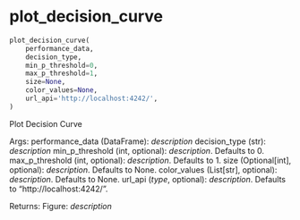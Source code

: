 # plot_decision_curve { #rtichoke.plot_decision_curve }

```python
plot_decision_curve(
    performance_data,
    decision_type,
    min_p_threshold=0,
    max_p_threshold=1,
    size=None,
    color_values=None,
    url_api='http://localhost:4242/',
)
```

Plot Decision Curve

Args:
    performance_data (DataFrame): _description_
    decision_type (str): _description_
    min_p_threshold (int, optional): _description_. Defaults to 0.
    max_p_threshold (int, optional): _description_. Defaults to 1.
    size (Optional[int], optional): _description_. Defaults to None.
    color_values (List[str], optional): _description_. Defaults to None.
    url_api (_type_, optional): _description_. Defaults to "http://localhost:4242/".

Returns:
    Figure: _description_